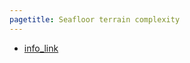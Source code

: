 ```yaml
---
pagetitle: Seafloor terrain complexity
---
```


- [info_link](https://olympiccoast.noaa.gov/science/habitatmapping/habitatmapping.html)


